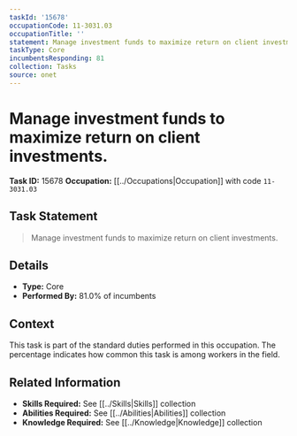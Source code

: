 ```yaml
---
taskId: '15678'
occupationCode: 11-3031.03
occupationTitle: ''
statement: Manage investment funds to maximize return on client investments.
taskType: Core
incumbentsResponding: 81
collection: Tasks
source: onet
---
```

# Manage investment funds to maximize return on client investments.

**Task ID:** 15678
**Occupation:** [[../Occupations|Occupation]] with code `11-3031.03`

## Task Statement

> Manage investment funds to maximize return on client investments.

## Details

- **Type:** Core
- **Performed By:** 81.0% of incumbents

## Context

This task is part of the standard duties performed in this occupation. The percentage indicates how common this task is among workers in the field.

## Related Information

- **Skills Required:** See [[../Skills|Skills]] collection
- **Abilities Required:** See [[../Abilities|Abilities]] collection
- **Knowledge Required:** See [[../Knowledge|Knowledge]] collection
